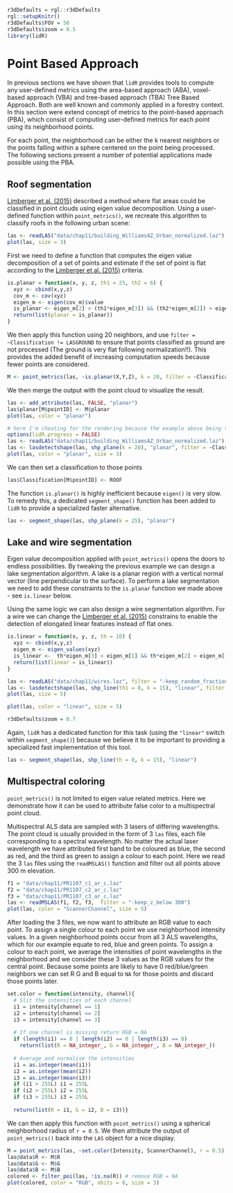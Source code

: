 ```r
r3dDefaults = rgl::r3dDefaults
rgl::setupKnitr()
r3dDefaults$FOV = 50
r3dDefaults$zoom = 0.5
library(lidR)
```
# Point Based Approach

In previous sections we have shown that `lidR` provides tools to compute any user-defined metrics using the area-based approach (ABA), voxel-based approach (VBA) and tree-based approach (TBA) Tree Based Approach. Both are well known and commonly applied in a forestry context. In this section were extend concept of metrics to the point-based approach (PBA), which consist of computing user-defined metrics for each point using its neighborhood points. 

For each point, the neighborhood can be either the k nearest neighbors or the points falling within a sphere centered on the point being processed. The following sections present a number of potential applications made possible using the PBA.

## Roof segmentation

[Limberger et al. (2015)](https://doi.org/10.1016/j.patcog.2014.12.020) described a method where flat areas could be classified  in point clouds using eigen value decomposition. Using a user-defined function within `point_metrics()`, we recreate this algorithm to classify roofs in the following urban scene:

```r
las <- readLAS("data/chap11/building_WilliamsAZ_Urban_normalized.laz")
plot(las, size = 3)
```

First we need to define a function that computes the eigen value decomposition of a set of points and estimate if the set of point is flat according to the [Limberger et al. (2015)](https://doi.org/10.1016/j.patcog.2014.12.020) criteria.

```r
is.planar = function(x, y, z, th1 = 25, th2 = 6) {
  xyz <- cbind(x,y,z)
  cov_m <- cov(xyz)
  eigen_m <- eigen(cov_m)$value
  is_planar <- eigen_m[2] > (th1*eigen_m[3]) && (th2*eigen_m[2]) > eigen_m[1]
  return(list(planar = is_planar))
}
```

We then apply this function using 20 neighbors, and use `filter = ~Classification != LASGROUND` to ensure that points classified as ground are not processed (The ground is very flat following normalization!!). This provides the added benefit of increasing computation speeds because fewer points are considered.

```r
M <- point_metrics(las, ~is.planar(X,Y,Z), k = 20, filter = ~Classification != LASGROUND)
```

We then merge the output with the point cloud to visualize the result.

```r
las <- add_attribute(las, FALSE, "planar")
las$planar[M$pointID] <- M$planar
plot(las, color = "planar")
```

```r
# here I'm cheating for the rendering because the example above being too long to compute
options(lidR.progress = FALSE)
las <- readLAS("data/chap11/building_WilliamsAZ_Urban_normalized.laz")
las <- lasdetectshape(las, shp_plane(k = 20), "planar", filter = ~Classification != LASGROUND)
plot(las, color = "planar", size = 3)
```

We can then set a classification to those points

```r
las$Classification[M$pointID] <- ROOF
```

The function `is.planar()` is highly inefficient because `eigen()` is very slow. To remedy this, a dedicated `segment_shape()` function has been added to `lidR` to provide a specialized faster alternative.

```r
las <- segment_shape(las, shp_plane(k = 25), "planar")
```

## Lake and wire segmentation

Eigen value decomposition applied with `point_metrics()` opens the doors to endless possibilities. By tweaking the previous example we can design a lake segmentation algorithm. A lake is a planar region with a vertical normal vector (line perpendicular to the surface). To perform a lake segmentation we need to add these constraints to the `is.planar` function we made above - see `is.linear` below. 

Using the same logic we can also design a wire segmentation algorithm. For a wire we can change the [Limberger et al. (2015)](https://doi.org/10.1016/j.patcog.2014.12.020) constrains to enable the detection of elongated linear features instead of flat ones.

```r
is.linear = function(x, y, z, th = 10) {
  xyz <- cbind(x,y,z)
  eigen_m <- eigen_values(xyz)
  is_linear <-  th*eigen_m[3] < eigen_m[1] && th*eigen_m[2] < eigen_m[1]
  return(list(linear = is_linear))
}
```

```r
las <- readLAS("data/chap11/wires.laz", filter = "-keep_random_fraction 0.3")
las <- lasdetectshape(las, shp_line(th1 = 8, k = 15), "linear", filter = ~Classification != LASGROUND)
plot(las, size = 5)
```

```r
plot(las, color = "linear", size = 5)
```

```r
r3dDefaults$zoom = 0.7
```

Again, `lidR` has a dedicated function for this task (using the `"linear"` switch within `segment_shape()`) because we believe it to be important to providing a specialized fast implementation of this tool.

```r
las <- segment_shape(las, shp_line(th = 8, k = 15), "linear")
```

## Multispectral coloring {#sec:pba-mscoloring}

`point_metrics()` is not limited to eigen value related metrics. Here we demonstrate how it can be used to attribute false color to a multispectral point cloud.

Multispectral ALS data are sampled with 3 lasers of differing wavelengths. The point cloud is usually provided in the form of 3 `las` files, each file corresponding to a spectral wavelength. No matter the actual laser wavelength we have attributed first band to be coloured as blue, the second as red, and the third as green to assign a colour to each point. Here we read the 3 `las` files using the `readMSLAS()` function and filter out all points above 300 m elevation.

```r
f1 = "data/chap11/PR1107_c1_ar_c.laz"
f2 = "data/chap11/PR1107_c2_ar_c.laz"
f3 = "data/chap11/PR1107_c3_ar_c.laz"
las <- readMSLAS(f1, f2, f3,  filter = "-keep_z_below 300")
plot(las, color = "ScannerChannel", size = 5)
```

After loading the 3 files, we now want to attribute an RGB value to each point. To assign a single colour to each point we use neighborhood intensity values. In a given neighborhood points occur from all 3 ALS wavelengths, which for our example equate to red, blue and green points. To assign a colour to each point, we average the intensities of point wavelengths in the neighborhood and we consider these 3 values as the RGB values for the central point. Because some points are likely to have 0 red/blue/green neighbors we can set R G and B equal to `NA` for those points and discard those points later.


```r
set.color = function(intensity, channel){
  # Slit the intensities of each channel
  i1 = intensity[channel == 1]
  i2 = intensity[channel == 2]
  i3 = intensity[channel == 3]
  
  # If one channel is missing return RGB = NA
  if (length(i1) == 0 | length(i2) == 0 | length(i3) == 0)
    return(list(R = NA_integer_, G = NA_integer_, B = NA_integer_))
  
  # Average and normalise the intensities
  i1 = as.integer(mean(i1))
  i2 = as.integer(mean(i2))
  i3 = as.integer(mean(i3))
  if (i1 > 255L) i1 = 255L
  if (i2 > 255L) i2 = 255L
  if (i3 > 255L) i3 = 255L
  
  return(list(R = i1, G = i2, B = i3))}
```

We can then apply this function with `point_metrics()` using a spherical neighborhood radius of `r = 0.5`. We then attribute the output of `point_metrics()` back into the `LAS` object for a nice display.

```r
M = point_metrics(las, ~set.color(Intensity, ScannerChannel), r = 0.5)
las@data$R <- M$R
las@data$G <- M$G
las@data$B <- M$B
colored <- filter_poi(las, !is.na(R)) # remove RGB = NA
plot(colored, color = "RGB", nbits = 8, size = 3)
```
